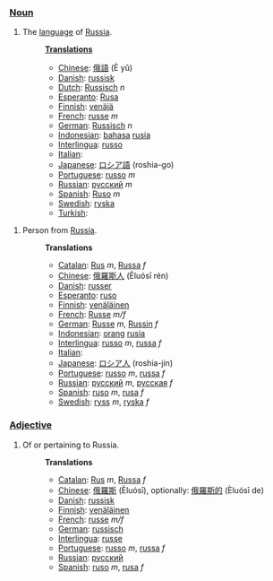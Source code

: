 ===[[Noun]]===
# The [[language]] of [[w:Russia|Russia]].
#:'''[[Translation]]s'''
#:*[[Chinese]]: [[俄語]] (È yǔ)
#:*[[Danish]]: [[russisk]]
#:*[[Dutch]]: [[Russisch]] ''n''
#:*[[Esperanto]]: [[Rusa]]
#:*[[Finnish]]: [[venäjä]]
#:*[[French]]: [[russe]] ''m''
#:*[[German]]: [[Russisch]] ''n''
#:*[[Indonesian]]: [[bahasa]] [[rusia]]
#:*[[Interlingua]]: [[russo]]
#:*[[Italian]]: [[]]
#:*[[Japanese]]: [[ロシア語]] (roshia-go)
#:*[[Portuguese]]: [[russo]] ''m''
#:*[[Russian]]: [[русский]] ''m''
#:*[[Spanish]]: [[Ruso]] ''m''
#:*[[Swedish]]: [[ryska]]
#:*[[Turkish]]: [[]]

# Person from [[Russia]].
#:'''Translations'''
#:*[[Catalan]]: [[Rus]] ''m'', [[Russa]] ''f''
#:*[[Chinese]]: [[俄羅斯人]] (Èluósī rén)
#:*[[Danish]]: [[russer]]
#:*[[Esperanto]]: [[ruso]]
#:*[[Finnish]]: [[venäläinen]]
#:*[[French]]: [[Russe]] ''m/f''
#:*[[German]]: [[Russe]] ''m'', [[Russin]] ''f''
#:*[[Indonesian]]: [[orang]] [[rusia]]
#:*[[Interlingua]]: [[russo]] ''m'', [[russa]] ''f''
#:*[[Italian]]: [[]]
#:*[[Japanese]]: [[ロシア人]] (roshia-jin)
#:*[[Portuguese]]: [[russo]] ''m'', [[russa]] ''f''
#:*[[Russian]]: [[русский]] ''m'', [[русская]] ''f''
#:*[[Spanish]]: [[ruso]] ''m'', [[rusa]] ''f''
#:*[[Swedish]]: [[ryss]] ''m'', [[ryska]] ''f''

===[[Adjective]]===
# Of or pertaining to Russia.
#:'''Translations'''
#:*[[Catalan]]: [[Rus]] ''m'', [[Russa]] ''f''
#:*[[Chinese]]: [[俄羅斯]] (Èluósī), optionally: [[俄羅斯的]] (Èluósī de)
#:*[[Danish]]: [[russisk]]
#:*[[Finnish]]: [[venäläinen]]
#:*[[French]]: [[russe]] ''m/f''
#:*[[German]]: [[russisch]]
#:*[[Interlingua]]: [[russe]]
#:*[[Portuguese]]: [[russo]] ''m'', [[russa]] ''f''
#:*[[Russian]]: [[русский]]
#:*[[Spanish]]: [[ruso]] ''m'', [[rusa]] ''f''